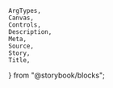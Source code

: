    ArgTypes,
    Canvas,
    Controls,
    Description,
    Meta,
    Source,
    Story,
    Title,
} from "@storybook/blocks";


<Meta of={stories} />
<Title of={stories} />
<Description of={TextLink} />

## Example

<Canvas
    sourceState="shown"
    of={stories.Default}
/>

## Props

<ArgTypes of={TextLink} />

